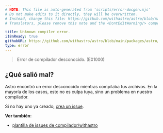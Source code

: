 ```yaml
---
# NOTE: This file is auto-generated from 'scripts/error-docgen.mjs'
# Do not make edits to it directly, they will be overwritten.
# Instead, change this file: https://github.com/withastro/astro/blob/main/packages/astro/src/core/errors/errors-data.ts
# Translators, please remove this note and the <DontEditWarning/> component.

title: Unknown compiler error.
i18nReady: true
githubURL: https://github.com/withastro/astro/blob/main/packages/astro/src/core/errors/errors-data.ts
type: error
---
```


> Error de compilador desconocido. (E01000)

## ¿Qué salió mal?
Astro encontró un error desconocido mientras compilaba tus archivos. En la mayoría de los casos, esto no es culpa tuya, sino un problema en nuestro compilador.

Si no hay uno ya creado, [crea un issue](https://astro.build/issues/compiler).

**Ver también:**

-  [plantilla de issues de compilador/withastro](https://astro.build/issues/compiler)
